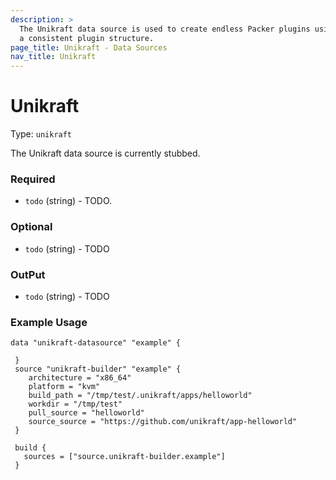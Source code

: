 ```yaml
---
description: >
  The Unikraft data source is used to create endless Packer plugins using
  a consistent plugin structure.
page_title: Unikraft - Data Sources
nav_title: Unikraft
---
```


# Unikraft

Type: `unikraft`

<!--
  Include a short description about the data source. This is a good place
  to call out what the data source does, and any requirements for the given
  data source environment. See https://www.packer.io/docs/datasources/amazon-ami
-->

The Unikraft data source is currently stubbed.


<!-- Data source Configuration Fields -->
### Required

- `todo` (string) - TODO.


<!--
  Optional Configuration Fields

  Configuration options that are not required or have reasonable defaults
  should be listed under the optionals section. Defaults values should be
  noted in the description of the field
-->
### Optional

- `todo` (string) - TODO



<!--
  A basic example on the usage of the data source. Multiple examples
  can be provided to highlight various build configurations.

-->
### OutPut

- `todo` (string) - TODO

<!--
  A basic example on the usage of the data source. Multiple examples
  can be provided to highlight various build configurations.

-->
### Example Usage


```hcl
data "unikraft-datasource" "example" {

 }
 source "unikraft-builder" "example" {
    architecture = "x86_64"
    platform = "kvm"
    build_path = "/tmp/test/.unikraft/apps/helloworld"
    workdir = "/tmp/test"
    pull_source = "helloworld"
    source_source = "https://github.com/unikraft/app-helloworld"
 }

 build {
   sources = ["source.unikraft-builder.example"]
 }
```


